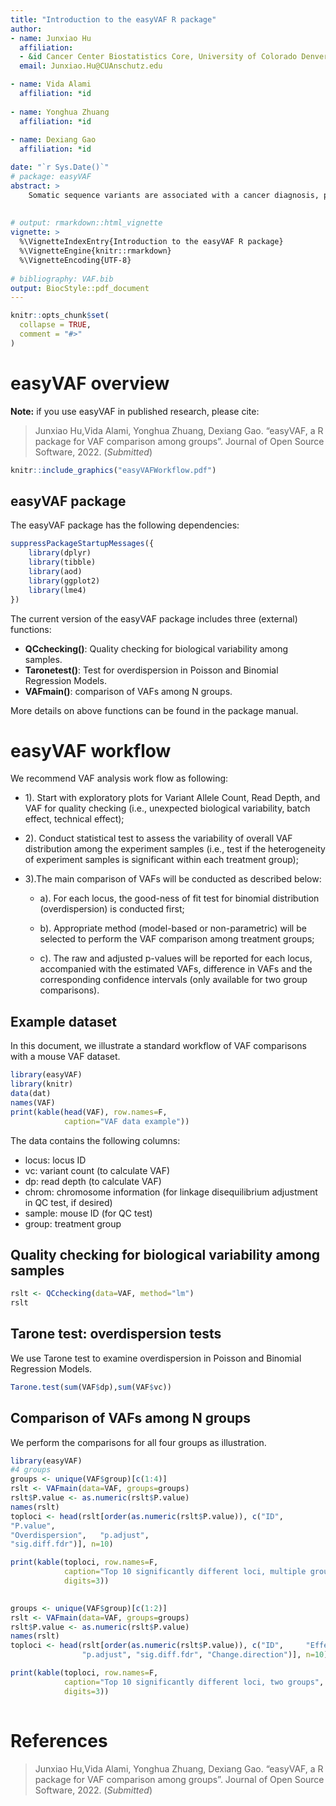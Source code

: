 ```yaml
---
title: "Introduction to the easyVAF R package"
author:
- name: Junxiao Hu
  affiliation: 
  - &id Cancer Center Biostatistics Core, University of Colorado Denver|Anschutz Medical Campus
  email: Junxiao.Hu@CUAnschutz.edu

- name: Vida Alami 
  affiliation: *id 
  
- name: Yonghua Zhuang 
  affiliation: *id 
  
- name: Dexiang Gao
  affiliation: *id

date: "`r Sys.Date()`"
# package: easyVAF
abstract: >
    Somatic sequence variants are associated with a cancer diagnosis, prognostic stratification, and treatment response. Variant allele frequency (VAF) is the percentage of sequence reads with a specific DNA variant over the read depth at that locus. VAFs on targeted loci under different (experimental) conditions are often compared. We present our R package  ‘ esayVAF’ for parametric and non-parametric comparison of VAFs among multiple treatment groups. 
    
    
# output: rmarkdown::html_vignette
vignette: >
  %\VignetteIndexEntry{Introduction to the easyVAF R package}
  %\VignetteEngine{knitr::rmarkdown}
  %\VignetteEncoding{UTF-8}
  
# bibliography: VAF.bib  
output: BiocStyle::pdf_document
---
```



```r
knitr::opts_chunk$set(
  collapse = TRUE,
  comment = "#>"
)
```

# easyVAF overview
**Note:** if you use easyVAF in published research, please cite:

> Junxiao Hu,Vida Alami, Yonghua Zhuang, Dexiang Gao.  “easyVAF, a R package for VAF comparison among groups”. Journal of Open Source Software, 2022. (*Submitted*)


```r
knitr::include_graphics("easyVAFWorkflow.pdf")
```


## easyVAF package

The easyVAF package has the following dependencies: 

```r
suppressPackageStartupMessages({
    library(dplyr)
    library(tibble)
    library(aod)
    library(ggplot2)
    library(lme4)
})
```



The current version of the easyVAF package includes three (external) functions: 


- **QCchecking()**: Quality checking for biological variability among samples. 
- **Taronetest()**: Test for overdispersion in Poisson and Binomial Regression Models.
- **VAFmain()**: comparison of VAFs among N groups.


More details on above functions can be found in the package manual.


# easyVAF workflow

We recommend VAF analysis work flow as following: 

* 1). Start with exploratory plots for Variant Allele Count, Read Depth, and VAF for quality checking (i.e., unexpected biological variability, batch effect, technical effect); 

* 2). Conduct statistical test to assess the variability of overall VAF distribution among the experiment samples (i.e., test if the heterogeneity of experiment samples is significant within each treatment group); 

* 3).The main comparison of VAFs will be conducted as described below: 

    + a). For each locus, the good-ness of fit test for binomial distribution (overdispersion) is conducted first; 

    + b). Appropriate method (model-based or non-parametric) will be selected to perform the VAF comparison among treatment groups; 

    + c).	The raw and adjusted p-values will be reported for each locus, accompanied with the estimated VAFs, difference in VAFs and the corresponding confidence intervals (only available for two group comparisons).

## Example dataset

In this document, we illustrate a standard workflow of VAF comparisons with a mouse VAF dataset.

```r
library(easyVAF)
library(knitr)
data(dat)
names(VAF)
print(kable(head(VAF), row.names=F,
            caption="VAF data example"))

```

The data contains the following columns:

* locus: locus ID
* vc: variant count (to calculate VAF)
* dp: read depth (to calculate VAF)
* chrom: chromosome information (for linkage disequilibrium adjustment in QC test, if desired)
* sample: mouse ID (for QC test)
* group: treatment group


## Quality checking for biological variability among samples

```r
rslt <- QCchecking(data=VAF, method="lm")
rslt
```

## Tarone test: overdispersion tests

We use Tarone test to examine overdispersion in Poisson and Binomial Regression Models.

```r
Tarone.test(sum(VAF$dp),sum(VAF$vc))
```


## Comparison of VAFs among N groups

We perform the comparisons for all four groups as illustration.


```r
library(easyVAF)
#4 groups
groups <- unique(VAF$group)[c(1:4)]
rslt <- VAFmain(data=VAF, groups=groups)
rslt$P.value <- as.numeric(rslt$P.value)
names(rslt)
toploci <- head(rslt[order(as.numeric(rslt$P.value)), c("ID",
"P.value",          
"Overdispersion",   "p.adjust",       
"sig.diff.fdr")], n=10)

print(kable(toploci, row.names=F,
            caption="Top 10 significantly different loci, multiple group comparison",
            digits=3))
            

groups <- unique(VAF$group)[c(1:2)]
rslt <- VAFmain(data=VAF, groups=groups)
rslt$P.value <- as.numeric(rslt$P.value)
names(rslt)
toploci <- head(rslt[order(as.numeric(rslt$P.value)), c("ID",     "Effect.size",  "95% CI",   
                "p.adjust", "sig.diff.fdr", "Change.direction")], n=10)

print(kable(toploci, row.names=F,
            caption="Top 10 significantly different loci, two groups",
            digits=3))
            
```

# References

> Junxiao Hu,Vida Alami, Yonghua Zhuang, Dexiang Gao.  “easyVAF, a R package for VAF comparison among groups”. Journal of Open Source Software, 2022. (*Submitted*)



<!-- We also perform the comparisons for first two groups as illustration.  -->

<!-- ```{r VAFcom2, warning = FALSE} -->

<!-- VAFcom2 <- VAFmain(data=dat, groups=groups[1:2]) -->
<!-- VAFcom2 -->
<!-- ``` -->
